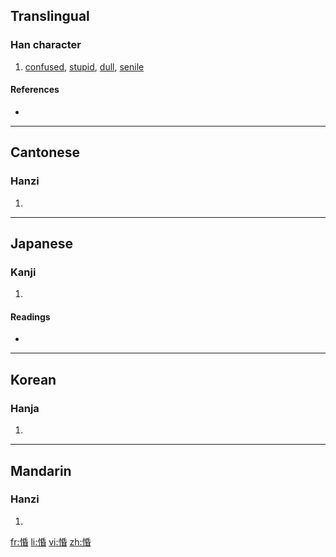 ==Translingual==

===Han character===
{{Han char|rn=61|rad=心|as=08|sn=11|four=9206<sub>4</sub>|canj=心竹心日 (PHPA)}}

# [[confused]], [[stupid]], [[dull]], [[senile]]

====References====
* {{Han ref|kx=0391.090|dkj=10812|dj=0725.210|hdz=42317.110|uh=60DB|ud=24795|bh=D55F|bd=54623}}

----

==Cantonese==

===Hanzi===
{{yue-hanzi|jyut=|y=fan1}}

# {{defn|Cantonese|sort=心08}}

----

==Japanese==

===Kanji===
{{ja-kanji|grade=|rs=心08}}

# {{defn|Japanese|sort=心08}}

====Readings====
* {{ja-readings|on=[[こん]] (kon), [[びん]] (bin), [[みん]] (min)|kun=[[おろか]] (oroka)}}

----

==Korean==

===Hanja===
{{ko-hanja|hangeul=혼|eumhun=|rv=hon|mr=hon|y=hon}}

# {{defn|Korean|sort=心08}}

----

==Mandarin==

===Hanzi===
{{cmn-hanzi|pin=[[hūn]] ([[hun1]])|wg=hun<sup>1</sup>}}

# {{defn|Mandarin|sort=心08}}

[[fr:惛]]
[[li:惛]]
[[vi:惛]]
[[zh:惛]]